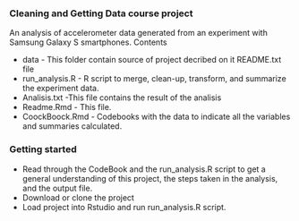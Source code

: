 
### Cleaning and Getting Data course project

An analysis of accelerometer data generated from an experiment with Samsung Galaxy S smartphones.
Contents

- data - This folder contain source of project decribed on it README.txt file
- run_analysis.R - R script to merge, clean-up, transform, and summarize the experiment data.
- Analisis.txt -This file contains the result of the analisis
- Readme.Rmd - This file.
- CoockBoock.Rmd - Codebooks with the data to indicate all the variables and summaries calculated.

### Getting started

-    Read through the CodeBook and the run_analysis.R script to get a general understanding of this project, the steps taken in the analysis, and the output file.
-    Download or clone the project 
-    Load project into Rstudio and run run_analysis.R script.
